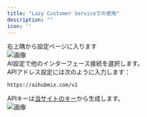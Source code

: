 ```yaml
---
title: "Lazy Customer Serviceでの使用"
description: ""
icon: ''
---
```


右上隅から設定ページに入ります  
![画像](/media/en/oncs1.png)  
AI設定で他のインターフェース接続を選択します。  
APIアドレス設定には次のように入力します：
```
https://aihubmix.com/v1
```  
APIキーは[当サイトのキー](https://aihubmix.com/token)から生成します。  
![画像](/media/en/oncs2.png)